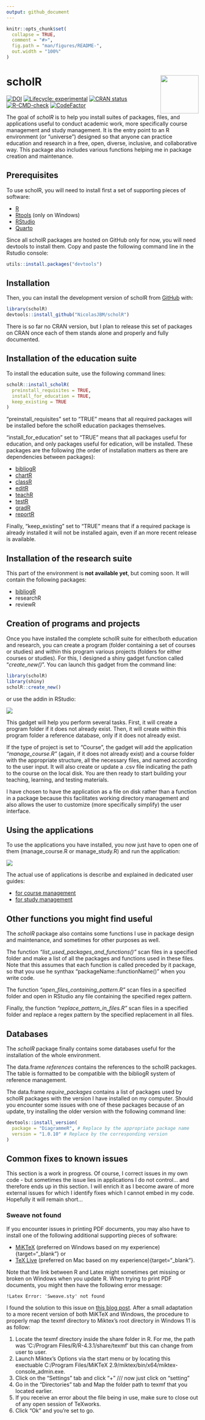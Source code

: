 ```yaml
---
output: github_document
---
```


<!-- README.md is generated from README.Rmd. Please edit that file -->

```r
knitr::opts_chunk$set(
  collapse = TRUE,
  comment = "#>",
  fig.path = "man/figures/README-",
  out.width = "100%"
)
```

# scholR <img src="https://raw.githubusercontent.com/NicolasJBM/scholR/ddc7fecbd529ef9088295ef8aedf471014545b82/docs/assets/scholR.svg" align="right" width="100" height="100" >

<!-- badges: start -->
[![DOI](https://zenodo.org/badge/454038310.svg)](https://zenodo.org/badge/latestdoi/454038310)
[![Lifecycle: experimental](https://img.shields.io/badge/lifecycle-experimental-orange.svg)](https://lifecycle.r-lib.org/articles/stages.html#experimental)
[![CRAN status](https://www.r-pkg.org/badges/version/scholR)](https://CRAN.R-project.org/package=scholR)
[![R-CMD-check](https://github.com/NicolasJBM/scholR/actions/workflows/R-CMD-check.yaml/badge.svg)](https://github.com/NicolasJBM/scholR/actions/workflows/R-CMD-check.yaml)
[![CodeFactor](https://www.codefactor.io/repository/github/NicolasJBM/scholR/badge)](https://www.codefactor.io/repository/github/NicolasJBM/scholR)
<!-- badges: end -->


The goal of *scholR* is to help you install suites of packages, files, and applications useful to conduct academic work, more specifically course management and study management. It is the entry point to an R environment (or "universe") designed so that anyone can practice education and research in a free, open, diverse, inclusive, and collaborative way. This package also includes various functions helping me in package creation and maintenance.  



## Prerequisites

To use scholR, you will need to install first a set of supporting pieces of software:  

- [R](https://cran.rstudio.com/){target="_blank"}
- [Rtools](https://cran.r-project.org/bin/windows/Rtools/){target="_blank"} (only on Windows)
- [RStudio](https://posit.co/download/rstudio-desktop/){target="_blank"}
- [Quarto](https://quarto.org/docs/get-started/){target="_blank"}

Since all scholR packages are hosted on GitHub only for now, you will need devtools to install them. Copy and paste the following command line in the Rstudio console:  

```r
utils::install.packages("devtools")
```


## Installation

Then, you can install the development version of scholR from [GitHub](https://github.com/){target="_blank"} with:

```r
library(scholR)
devtools::install_github("NicolasJBM/scholR")
```

There is so far no CRAN version, but I plan to release this set of packages on CRAN once each of them stands alone and properly and fully documented.  



## Installation of the education suite

To install the education suite, use the following command lines:  

```r
scholR::install_scholR(
  preinstall_requisites = TRUE,
  install_for_education = TRUE,
  keep_existing = TRUE
)
```

"preinstall_requisites" set to "TRUE" means that all required packages will be installed before the scholR education packages themselves.

"install_for_education" set to "TRUE" means that all packages useful for education, and only packages useful for edication, will be installed. These packages are the following (the order of installation matters as there are dependencies between packages):  

- [bibliogR](https://nicolasjbm.github.io/bibliogR/){target="_blank"}
- [chartR](https://nicolasjbm.github.io/chartR/){target="_blank"}
- [classR](https://nicolasjbm.github.io/classR/){target="_blank"}
- [editR](https://nicolasjbm.github.io/editR/){target="_blank"}
- [teachR](https://nicolasjbm.github.io/teachR/){target="_blank"}
- [testR](https://nicolasjbm.github.io/testR/){target="_blank"}
- [gradR](https://nicolasjbm.github.io/gradR/){target="_blank"}
- [reportR](https://nicolasjbm.github.io/reportR/){target="_blank"}

Finally, "keep_existing" set to "TRUE" means that if a required package is already installed it will not be installed again, even if an more recent release is available.  



## Installation of the research suite

This part of the environment is **not available yet**, but coming soon. It will contain the following packages:  

- [bibliogR](https://nicolasjbm.github.io/bibliogR/){target="_blank"}
- researchR
- reviewR



## Creation of programs and projects

Once you have installed the complete scholR suite for either/both education and research, you can create a program (folder containing a set of courses or studies) and within this program various projects (folders for either courses or studies). For this, I designed a shiny gadget function called "*create_new()*". You can launch this gadget from the command line:  

```r
library(scholR)
library(shiny)
scholR::create_new()
```

or use the addin in RStudio:  

![](https://raw.githubusercontent.com/NicolasJBM/scholR/main/docs/assets/scholR-create_new.gif)  

This gadget will help you perform several tasks. First, it will create a program folder if it does not already exist. Then, it will create within this program folder a reference database, only if it does not already exist.

If the type of project is set to "Course", the gadget will add the application *"manage_course.R"* (again, if it does not already exist) and a course folder with the appropriate structure, all the necessary files, and named according to the user input. It will also create or update a .csv file indicating the path to the course on the local disk. You are then ready to start building your teaching, learning, and testing materials.  

I have chosen to have the application as a file on disk rather than a function in a package because this facilitates working directory management and also allows the user to customize (more specifically simplify) the user interface.  



## Using the applications

To use the applications you have installed, you now just have to open one of them (manage_course.R or manage_study.R) and run the application:  

![](https://raw.githubusercontent.com/NicolasJBM/scholR/main/docs/assets/scholR-run_manage_course.gif)  

The actual use of applications is describe and explained in dedicated user guides:  

- [for course management](){target="_blank"}
- [for study management](){target="_blank"}



## Other functions you might find useful

The *scholR* package also contains some functions I use in package design and maintenance, and sometimes for other purposes as well.  

The function *"list_used_packages_and_functions()"* scan files in a specified folder and make a list of all the packages and functions used in these files. Note that this assumes that each function is called preceded by it package, so that you use he synthax "packageName::functionName()" when you write code.  

The function *"open_files_containing_pattern.R"* scan files in a specified folder and open in RStudio any file containing the specified regex pattern.  

Finally, the function *"replace_pattern_in_files.R"* scan files in a specified folder and replace a regex pattern by the specified replacement in all files.  



## Databases

The *scholR* package finally contains some databases useful for the installation of the whole environment.  

The data.frame *references* contains the references to the scholR packages. The table is formatted to be compatible with the bibliogR system of reference management.  

The data.frame *require_packages* contains a list of packages used by scholR packages with the version I have installed on my computer. Should you encounter some issues with one of these packages because of an update, try installing the older version with the following command line:  

```r
devtools::install_version(
  package = "DiagrammeR", # Replace by the appropriate package name
  version = "1.0.10" # Replace by the corresponding version
)
```



## Common fixes to known issues

This section is a work in progress. Of course, I correct issues in my own code - but sometimes the issue lies in applications I do not control... and therefore ends up in this section. I will enrich it as I become aware of more external issues for which I identify fixes which I cannot embed in my code. Hopefully it will remain short...   



### Sweave not found

If you encounter issues in printing PDF documents, you may also have to install one of the following additional supporting pieces of software:  

- [MiKTeX](https://miktex.org/){target="_blank"} (preferred on Windows based on my experience){target="_blank"} or
- [TeX Live](https://tug.org/texlive/){target="_blank"} (preferred on Mac based on my experience){target="_blank"}.  

Note that the link between R and Latex might sometimes get missing or broken on Windows when you update R. When trying to print PDF documents, you might then have the following error message:

```
!Latex Error: 'Sweave.sty' not found
```

I found the solution to this issue on [this blog post](https://tex.stackexchange.com/questions/153193/latex-error-sweave-sty-not-found){target="_blank"}. After a small adaptation to a more recent version of both MiKTeX and Windows, the procedure to properly map the texmf directory to Miktex's root directory in Windows 11 is as follow:  

1. Locate the texmf directory inside the share folder in R. For me, the path was 'C:/Program Files/R/R-4.3.1/share/texmf' but this can change from user to user.
2. Launch Miktex's Options via the start menu or by locating this exectuable C:/Program Files/MiKTeX 2.9/miktex/bin/x64/miktex-console_admin.exe.
3. Click on the "Settings" tab and click "+" /// now just click on "setting"
4. Go in the "Directories" tab and Map the folder path to texmf that you located earlier.
5. If you receive an error about the file being in use, make sure to close out of any open session of TeXworks.
6. Click "Ok" and you're set to go.



